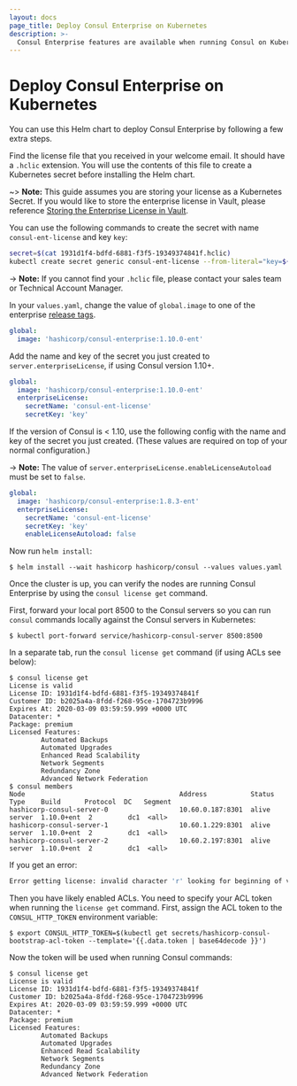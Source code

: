 ```yaml
---
layout: docs
page_title: Deploy Consul Enterprise on Kubernetes
description: >-
  Consul Enterprise features are available when running Consul on Kubernetes. Learn how to apply your license in the Helm chart and return the license information with the `consul license get` command.
---
```


# Deploy Consul Enterprise on Kubernetes

You can use this Helm chart to deploy Consul Enterprise by following a few extra steps.

Find the license file that you received in your welcome email. It should have a `.hclic` extension. You will use the contents of this file to create a Kubernetes secret before installing the Helm chart.

~> **Note:** This guide assumes you are storing your license as a Kubernetes Secret. If you would like to store the enterprise license in Vault, please reference [Storing the Enterprise License in Vault](/consul/docs/k8s/deployment-configurations/vault/data-integration/enterprise-license).

You can use the following commands to create the secret with name `consul-ent-license` and key `key`:

```bash
secret=$(cat 1931d1f4-bdfd-6881-f3f5-19349374841f.hclic)
kubectl create secret generic consul-ent-license --from-literal="key=${secret}"
```

-> **Note:** If you cannot find your `.hclic` file, please contact your sales team or Technical Account Manager.

In your `values.yaml`, change the value of `global.image` to one of the enterprise [release tags](https://hub.docker.com/r/hashicorp/consul-enterprise/tags).

<CodeBlockConfig filename="values.yaml" highlight="2">

```yaml
global:
  image: 'hashicorp/consul-enterprise:1.10.0-ent'
```

</CodeBlockConfig>

Add the name and key of the secret you just created to `server.enterpriseLicense`, if using Consul version 1.10+.

<CodeBlockConfig filename="values.yaml" highlight="4-6">

```yaml
global:
  image: 'hashicorp/consul-enterprise:1.10.0-ent'
  enterpriseLicense:
    secretName: 'consul-ent-license'
    secretKey: 'key'
```

</CodeBlockConfig>

If the version of Consul is < 1.10, use the following config with the name and key of the secret you just created.
(These values are required on top of your normal configuration.)

-> **Note:** The value of `server.enterpriseLicense.enableLicenseAutoload` must be set to `false`.

<CodeBlockConfig filename="values.yaml" highlight="7">

```yaml
global:
  image: 'hashicorp/consul-enterprise:1.8.3-ent'
  enterpriseLicense:
    secretName: 'consul-ent-license'
    secretKey: 'key'
    enableLicenseAutoload: false
```

</CodeBlockConfig>

Now run `helm install`:

```shell-session
$ helm install --wait hashicorp hashicorp/consul --values values.yaml
```

Once the cluster is up, you can verify the nodes are running Consul Enterprise by
using the `consul license get` command.

First, forward your local port 8500 to the Consul servers so you can run `consul`
commands locally against the Consul servers in Kubernetes:

```shell-session
$ kubectl port-forward service/hashicorp-consul-server 8500:8500
```

In a separate tab, run the `consul license get` command (if using ACLs see below):

```shell-session
$ consul license get
License is valid
License ID: 1931d1f4-bdfd-6881-f3f5-19349374841f
Customer ID: b2025a4a-8fdd-f268-95ce-1704723b9996
Expires At: 2020-03-09 03:59:59.999 +0000 UTC
Datacenter: *
Package: premium
Licensed Features:
        Automated Backups
        Automated Upgrades
        Enhanced Read Scalability
        Network Segments
        Redundancy Zone
        Advanced Network Federation
$ consul members
Node                                       Address           Status  Type    Build      Protocol  DC   Segment
hashicorp-consul-server-0                  10.60.0.187:8301  alive   server  1.10.0+ent  2         dc1  <all>
hashicorp-consul-server-1                  10.60.1.229:8301  alive   server  1.10.0+ent  2         dc1  <all>
hashicorp-consul-server-2                  10.60.2.197:8301  alive   server  1.10.0+ent  2         dc1  <all>
```

If you get an error:

```bash
Error getting license: invalid character 'r' looking for beginning of value
```

Then you have likely enabled ACLs. You need to specify your ACL token when
running the `license get` command. First, assign the ACL token to the `CONSUL_HTTP_TOKEN` environment variable:

```shell-session
$ export CONSUL_HTTP_TOKEN=$(kubectl get secrets/hashicorp-consul-bootstrap-acl-token --template='{{.data.token | base64decode }}')
```

Now the token will be used when running Consul commands:

```shell-session
$ consul license get
License is valid
License ID: 1931d1f4-bdfd-6881-f3f5-19349374841f
Customer ID: b2025a4a-8fdd-f268-95ce-1704723b9996
Expires At: 2020-03-09 03:59:59.999 +0000 UTC
Datacenter: *
Package: premium
Licensed Features:
        Automated Backups
        Automated Upgrades
        Enhanced Read Scalability
        Network Segments
        Redundancy Zone
        Advanced Network Federation
```
